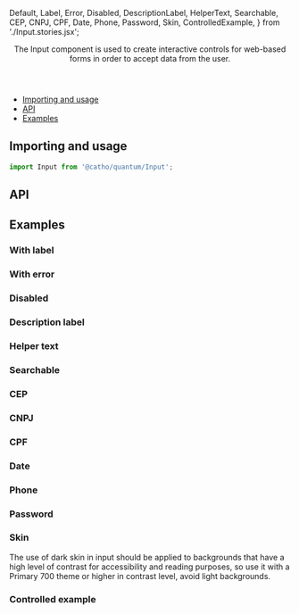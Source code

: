 


  Default,
  Label,
  Error,
  Disabled,
  DescriptionLabel,
  HelperText,
  Searchable,
  CEP,
  CNPJ,
  CPF,
  Date,
  Phone,
  Password,
  Skin,
  ControlledExample,
} from './Input.stories.jsx';

<Meta title="Forms/Input" component={Input}  />

<Header title="Input">
  The Input component is used to create interactive controls for web-based forms in order to accept data from the user.
</Header>

- [Importing and usage](#importing)
- [API](#api)
- [Examples](#examples)

## <a id="importing"></a>Importing and usage

```js
import Input from '@catho/quantum/Input';
```

<Canvas>
  <Story id="forms-input--default" />
</Canvas>

## <a id="api"></a>API

<ArgsTable of={Input} />

## <a id="examples"></a>Examples

### With label
<Canvas>
  <Story id="forms-input--label" />
</Canvas>

### With error
<Canvas>
  <Story id="forms-input--error" />
</Canvas>

### Disabled
<Canvas>
  <Story id="forms-input--disabled" />
</Canvas>

### Description label
<Canvas>
  <Story id="forms-input--description-label" />
</Canvas>

### Helper text
<Canvas>
  <Story id="forms-input--helper-text" />
</Canvas>

### Searchable
<Canvas>
  <Story id="forms-input--searchable" />
</Canvas>

### CEP
<Canvas>
  <Story id="forms-input--cep" />
</Canvas>

### CNPJ
<Canvas>
  <Story id="forms-input--cnpj" />
</Canvas>

### CPF
<Canvas>
  <Story id="forms-input--cpf" />
</Canvas>

### Date
<Canvas>
  <Story id="forms-input--date" />
</Canvas>

### Phone
<Canvas>
  <Story id="forms-input--phone" />
</Canvas>

### Password
<Canvas>
  <Story id="forms-input--password" />
</Canvas>

### Skin

<Canvas>
  <Story id="forms-input--skin" />
</Canvas>

<Alert icon="info" skin="primary">
  The use of dark skin in input should be applied to backgrounds that
  have a high level of contrast for accessibility and reading
  purposes, so use it with a Primary 700 theme or higher in contrast
  level, avoid light backgrounds.
</Alert>

### Controlled example
<Canvas>
  <Story id="forms-input--controlled-example" />
</Canvas>
